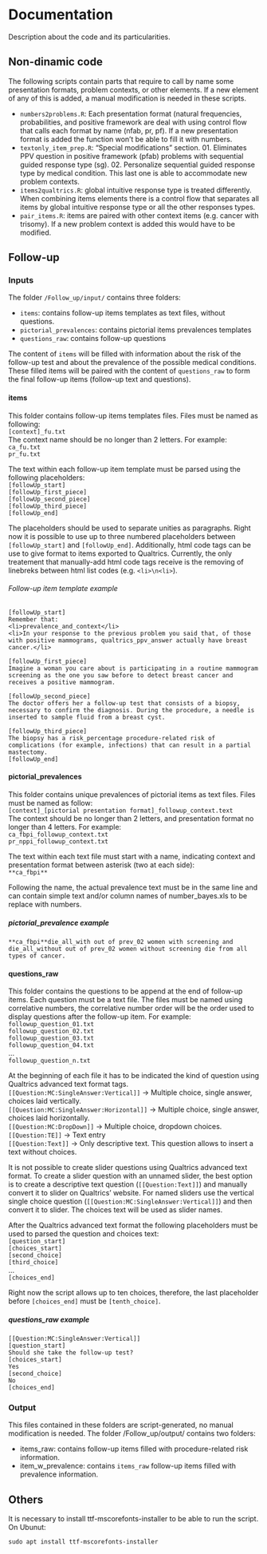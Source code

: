
# Documentation

Description about the code and its particularities.

## Non-dinamic code

The following scripts contain parts that require to call by name some presentation formats, problem contexts, or other elements. If a new element of any of this is added, a manual modification is needed in these scripts.

- `numbers2problems.R`: Each presentation format (natural frequencies, probabilities, and positive framework are deal with using control flow that calls each format by name (nfab, pr, pf). If a new presentation format is added the function won't be able to fill it with numbers.
- `textonly_item_prep.R`: "Special modifications" section. 01. Eliminates PPV question in positive framework (pfab) problems with sequential guided response type (sg). 02. Personalize sequential guided response type by medical condition. This last one is able to accommodate new problem contexts.
- `items2qualtrics.R`: global intuitive response type is treated differently. When combining items elements there is a control flow that separates all items by global intuitive response type or all the other responses types.
- `pair_items.R`: items are paired with other context items (e.g. cancer with trisomy). If a new problem context is added this would have to be modified. 

## Follow-up

### Inputs

The folder `/Follow_up/input/` contains three folders:  

- `items`: contains follow-up items templates as text files, without questions.  
- `pictorial_prevalences`: contains pictorial items prevalences templates  
- `questions_raw`: contains follow-up questions  

The content of `items` will be filled with information about the risk of the follow-up test and about the prevalence of the possible medical conditions. These filled items will be paired with the content of `questions_raw` to form the final follow-up items (follow-up text and questions).
  
#### items

This folder contains follow-up items templates files. Files must be named as following:  
`[context]_fu.txt`  
The context name should be no longer than 2 letters. For example:  
`ca_fu.txt`  
`pr_fu.txt`  
  
The text within each follow-up item template must be parsed using the following placeholders:  
`[followUp_start]`  
`[followUp_first_piece]`  
`[followUp_second_piece]`  
`[followUp_third_piece]`  
`[followUp_end]`  

The placeholders should be used to separate unities as paragraphs. Right now it is possible to use up to three numbered placeholders between `[followUp_start]` and `[followUp_end]`.
Additionally, html code tags can be use to give format to items exported to Qualtrics. Currently, the only treatement that manually-add html code tags receive is the removing of linebreks between html list codes (e.g. `<li>\n<li>`). 


###### Follow-up item template example  

```
[followUp_start]
Remember that:
<li>prevalence_and_context</li>
<li>In your response to the previous problem you said that, of those with positive mammograms, qualtrics_ppv_answer actually have breast cancer.</li>

[followUp_first_piece]
Imagine a woman you care about is participating in a routine mammogram screening as the one you saw before to detect breast cancer and receives a positive mammogram.

[followUp_second_piece]
The doctor offers her a follow-up test that consists of a biopsy, necessary to confirm the diagnosis. During the procedure, a needle is inserted to sample fluid from a breast cyst.

[followUp_third_piece]
The biopsy has a risk_percentage procedure-related risk of complications (for example, infections) that can result in a partial mastectomy.
[followUp_end]
```

#### pictorial_prevalences

This folder contains unique prevalences of pictorial items as text files. Files must be named as follow:  
`[context]_[pictorial presentation format]_followup_context.text`  
The context should be no longer than 2 letters, and presentation format no longer than 4 letters. For example:  
`ca_fbpi_followup_context.txt`  
`pr_nppi_followup_context.txt`  

The text within each text file must start with a name, indicating context and presentation format between asterisk (two at each side):  
`**ca_fbpi**`

Following the name, the actual prevalence text must be in the same line and can contain simple text and/or column names of number_bayes.xls to be replace with numbers.

##### pictorial_prevalence example

```
**ca_fbpi**die_all_with out of prev_02 women with screening and die_all_without out of prev_02 women without screening die from all types of cancer.
```

#### questions_raw

This folder contains the questions to be append at the end of follow-up items. Each question must be a text file. The files must be named using correlative numbers, the correlative number order will be the order used to display questions after the follow-up item. For example:  
`followup_question_01.txt`  
`followup_question_02.txt`  
`followup_question_03.txt`  
`followup_question_04.txt`  
...  
`followup_question_n.txt`  

At the beginning of each file it has to be indicated the kind of question using Qualtrics advanced text format tags.  
`[[Question:MC:SingleAnswer:Vertical]]`   -> Multiple choice, single answer, choices laid vertically.  
`[[Question:MC:SingleAnswer:Horizontal]]` -> Multiple choice, single answer, choices laid horizontally.  
`[[Question:MC:DropDown]]`                -> Multiple choice, dropdown choices.  
`[[Question:TE]]`                         -> Text entry   
`[[Question:Text]]`                       -> Only descriptive text. This question allows to insert a text without choices.

It is not possible to create slider questions using Qualtrics advanced text format. To create a slider question with an unnamed slider, the best option is to create a descriptive text question (`[[Question:Text]]`) and manually convert it to slider on Qualtrics' website. For named sliders use the vertical single choice question (`[[Question:MC:SingleAnswer:Vertical]]`) and then convert it to slider. The choices text will be used as slider names.

After the Qualtrics advanced text format the following placeholders must be used to parsed the question and choices text:  
`[question_start]`  
`[choices_start]`  
`[second_choice]`  
`[third_choice]`  
...  
`[choices_end]`  

Right now the script allows up to ten choices, therefore, the last placeholder before `[choices_end]` must be `[tenth_choice]`.

##### questions_raw example

```
[[Question:MC:SingleAnswer:Vertical]]
[question_start]
Should she take the follow-up test?
[choices_start]
Yes
[second_choice]
No
[choices_end]
```

### Output

This files contained in these folders are script-generated, no manual modification is needed. The folder /Follow_up/output/ contains two folders:  

- items_raw: contains follow-up items filled with procedure-related risk information.  
- item_w_prevalence: contains `items_raw` follow-up items filled with prevalence information.  
  
## Others

It is necessary to install ttf-mscorefonts-installer to be able to run the script.  
On Ubunut:  
```
sudo apt install ttf-mscorefonts-installer
```
  



